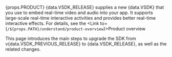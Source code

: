 

{props.PRODUCT} {data.VSDK_RELEASE} supplies a new {data.VSDK} that you use to embed real-time video and audio into your app. It supports large-scale real-time interactive activities and provides better real-time interactive effects. For details, see the <Link to={`/${props.PATH}/understand/product-overview`}>Product overview</Link>

This page introduces the main steps to upgrade the SDK from v{data.VSDK_PREVIOUS_RELEASE} to {data.VSDK_RELEASE}, as well as the related changes.

<MigrationPlatformGuide />

